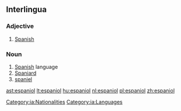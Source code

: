 ==Interlingua==

===Adjective===
{{head|ia|adjective}}

# [[Spanish]]

===Noun===
{{head|ia|noun}}

# [[Spanish]] language
# [[Spaniard]]
# [[spaniel]]

[[Category:ia:Nationalities]]
[[Category:ia:Languages]]

[[ast:espaniol]]
[[lt:espaniol]]
[[hu:espaniol]]
[[nl:espaniol]]
[[pl:espaniol]]
[[zh:espaniol]]